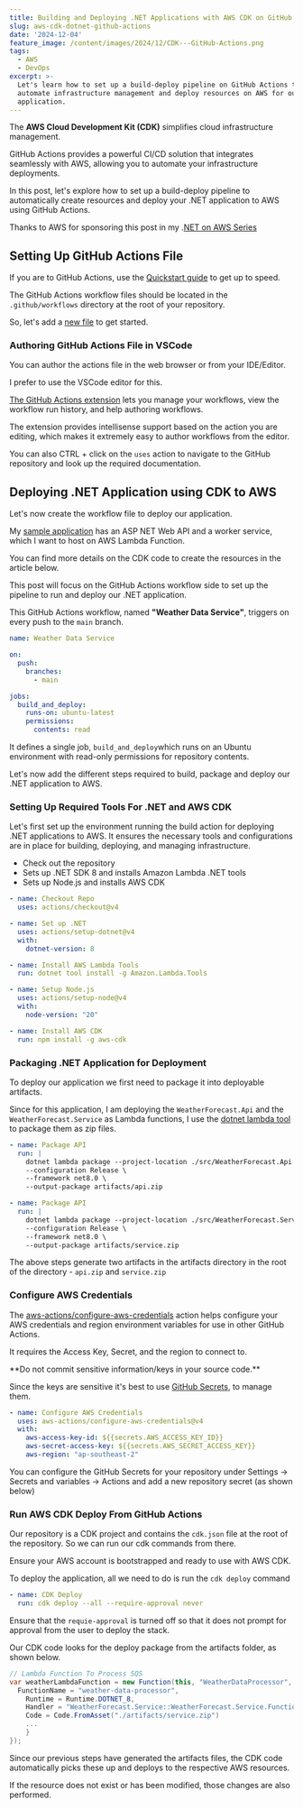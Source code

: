 ```yaml
---
title: Building and Deploying .NET Applications with AWS CDK on GitHub Actions
slug: aws-cdk-dotnet-github-actions
date: '2024-12-04'
feature_image: /content/images/2024/12/CDK---GitHub-Actions.png
tags:
  - AWS
  - DevOps
excerpt: >-
  Let's learn how to set up a build-deploy pipeline on GitHub Actions to
  automate infrastructure management and deploy resources on AWS for our .NET
  application.
---
```

The **AWS Cloud Development Kit (CDK)** simplifies cloud infrastructure management.

GitHub Actions provides a powerful CI/CD solution that integrates seamlessly with AWS, allowing you to automate your infrastructure deployments.

<EmbedCard src="https://www.youtube.com/embed/IvxWDFb-fSs?feature=oembed" title="AWS CDK GitHub Actions | Getting Started | AWS CDK SERIES" />

In this post, let's explore how to set up a build-deploy pipeline to automatically create resources and deploy your .NET application to AWS using GitHub Actions.

Thanks to AWS for sponsoring this post in my .[NET on AWS Series](/blog/tag/aws/)

## Setting Up GitHub Actions File

If you are to GitHub Actions, use the [Quickstart guide](https://docs.github.com/en/actions/writing-workflows/quickstart) to get up to speed.

The GitHub Actions workflow files should be located in the `.github/workflows` directory at the root of your repository.

So, let's add a [new file](https://github.com/rahulpnath/aws-cdk-github-actions/tree/main/.github/workflows) to get started.

### Authoring GitHub Actions File in VSCode

You can author the actions file in the web browser or from your IDE/Editor.

I prefer to use the VSCode editor for this.

[The GitHub Actions extension](https://marketplace.visualstudio.com/items?itemName=GitHub.vscode-github-actions) lets you manage your workflows, view the workflow run history, and help authoring workflows.

<ImageCard src="/content/images/2024/12/image-1.png" alt="GitHub Actions VS Code extension helps manage workflows, manage secrets, provides IntelliSense etc making it easy to author workflows from the editor." caption="GitHub Actions VS Code extension helps manage workflows, manage secrets, provides IntelliSense etc making it easy to author workflows from the editor." />

The extension provides intellisense support based on the action you are editing, which makes it extremely easy to author workflows from the editor.

You can also CTRL + click on the `uses` action to navigate to the GitHub repository and look up the required documentation.

## Deploying .NET Application using CDK to AWS

Let's now create the workflow file to deploy our application.

My [sample application](https://github.com/rahulpnath/aws-cdk-github-actions/tree/main/src) has an ASP NET Web API and a worker service, which I want to host on AWS Lambda Function.

You can find more details on the CDK code to create the resources in the article below.

<BookmarkCard href="/blog/aws-cdk-dotnet/" title="AWS CDK For The .NET Developer" description="AWS CDK simplifies Cloud Infrastructure management. CDK lets you define AWS resources using first-class programming concepts. It translates your code into AWS CloudFormation templates, which can be used to provision AWS resources for your application. Let’s get started using .NET and C#." icon="/content/images/icon/logo-512x512-13.png" />

This post will focus on the GitHub Actions workflow side to set up the pipeline to run and deploy our .NET application.

This GitHub Actions workflow, named **"Weather Data Service"**, triggers on every push to the `main` branch.

```yml
name: Weather Data Service

on:
  push:
    branches:
      - main

jobs:
  build_and_deploy:
    runs-on: ubuntu-latest
    permissions:
      contents: read
```

It defines a single job, `build_and_deploy`which runs on an Ubuntu environment with read-only permissions for repository contents.

Let's now add the different steps required to build, package and deploy our .NET application to AWS.

### Setting Up Required Tools For .NET and AWS CDK

Let's first set up the environment running the build action for deploying .NET applications to AWS. It ensures the necessary tools and configurations are in place for building, deploying, and managing infrastructure.

-   Check out the repository
-   Sets up .NET SDK 8 and installs Amazon Lambda .NET tools
-   Sets up Node.js and installs AWS CDK

```yml
- name: Checkout Repo
  uses: actions/checkout@v4

- name: Set up .NET
  uses: actions/setup-dotnet@v4
  with:
    dotnet-version: 8

- name: Install AWS Lambda Tools
  run: dotnet tool install -g Amazon.Lambda.Tools

- name: Setup Node.js
  uses: actions/setup-node@v4
  with:
    node-version: "20"

- name: Install AWS CDK
  run: npm install -g aws-cdk

```

### Packaging .NET Application for Deployment

To deploy our application we first need to package it into deployable artifacts.

Since for this application, I am deploying the `WeatherForecast.Api` and the `WeatherForecast.Service` as Lambda functions, I use the [dotnet lambda tool](https://docs.aws.amazon.com/lambda/latest/dg/csharp-package-cli.html) to package them as zip files.

```yml
- name: Package API
  run: |
    dotnet lambda package --project-location ./src/WeatherForecast.Api \
    --configuration Release \
    --framework net8.0 \
    --output-package artifacts/api.zip

- name: Package API
  run: |
    dotnet lambda package --project-location ./src/WeatherForecast.Service \
    --configuration Release \
    --framework net8.0 \
    --output-package artifacts/service.zip

```

The above steps generate two artifacts in the artifacts directory in the root of the directory - `api.zip` and `service.zip`

### Configure AWS Credentials

The [aws-actions/configure-aws-credentials](https://github.com/aws-actions/configure-aws-credentials) action helps configure your AWS credentials and region environment variables for use in other GitHub Actions.

It requires the Access Key, Secret, and the region to connect to.

<Callout type="warning">
  **Do not commit sensitive information/keys in your source code.**
</Callout>

Since the keys are sensitive it's best to use [GitHub Secrets](https://docs.github.com/en/actions/security-for-github-actions/security-guides/using-secrets-in-github-actions), to manage them.

```yml
- name: Configure AWS Credentials
  uses: aws-actions/configure-aws-credentials@v4
  with:
    aws-access-key-id: ${{secrets.AWS_ACCESS_KEY_ID}}
    aws-secret-access-key: ${{secrets.AWS_SECRET_ACCESS_KEY}}
    aws-region: "ap-southeast-2"

```

You can configure the GitHub Secrets for your repository under Settings → Secrets and variables → Actions and add a new repository secret (as shown below)

<ImageCard src="/content/images/2024/12/image.png" alt="GitHub Secrets to manage sensitive keys like the AWS Secret and access key" caption="GitHub Secrets to manage sensitive keys like the AWS Secret and access key" />

### Run AWS CDK Deploy From GitHub Actions

Our repository is a CDK project and contains the `cdk.json` file at the root of the repository. So we can run our cdk commands from there.

Ensure your AWS account is bootstrapped and ready to use with AWS CDK.

<BookmarkCard href="/blog/aws-cdk-dotnet/" title="AWS CDK For The .NET Developer" description="AWS CDK simplifies Cloud Infrastructure management. CDK lets you define AWS resources using first-class programming concepts. It translates your code into AWS CloudFormation templates, which can be used to provision AWS resources for your application. Let’s get started using .NET and C#." icon="/content/images/icon/logo-512x512-12.png" />

To deploy the application, all we need to do is run the `cdk deploy` command

```yml
- name: CDK Deploy
  run: cdk deploy --all --require-approval never

```

Ensure that the `requie-approval` is turned off so that it does not prompt for approval from the user to deploy the stack.

Our CDK code looks for the deploy package from the artifacts folder, as shown below.

```csharp
// Lambda Function To Process SQS
var weatherLambdaFunction = new Function(this, "WeatherDataProcessor", new FunctionProps {
  FunctionName = "weather-data-processor",
    Runtime = Runtime.DOTNET_8,
    Handler = "WeatherForecast.Service::WeatherForecast.Service.Function::FunctionHandler",
    Code = Code.FromAsset("./artifacts/service.zip")
    ...
    }
});
```

Since our previous steps have generated the artifacts files, the CDK code automatically picks these up and deploys to the respective AWS resources.

If the resource does not exist or has been modified, those changes are also performed.
